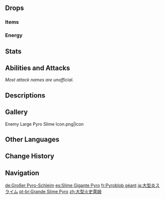 {{Enemy Infobox
|image    = Enemy Large Pyro Slime.png
|type     = Common Enemies
|family   = Elemental Lifeforms
|group    = Slimes
|location = Multiple
|dmgtype  = Physical
|dmgtype2 = Pyro
|weakpoint = no
|ability1 = Elemental Infusion
}}
{{Enemy Intro}}

==Drops==
===Items===
{{Drops Table|type=Slimes (Large)}}

===Energy===
{{Energy Drops
|type  = Pyro
|hp1   = 66
|p1    = 1
|hp2   = 33
|p2    = 1
|hp3   = 0
|o3    = 1
}}

==Stats==
{{Enemy Stats|pyro_res=Immune|hp_ratio=2|atk_ratio=4.2|hp_type=1}}

==Abilities and Attacks==
''Most attack names are unofficial.''
{{Enemy Attacks
|name_1 = Ignited State
|desc_1 = While in the ignited state, the Large Pyro Slime will be inflicted with the {{Pyro}} status indefinitely. Triggering certain [[Elemental Reactions]] on a Large Pyro Slime will extinguish it.
* 4 [[Elemental Gauge Theory|gauges]] of {{Hydro}}, or 16 gauges of {{Anemo}}/{{Cryo}}/{{Electro}}/{{Geo}} must be applied to extinguish the Large Pyro Slime.
* Additionally, every time the Large Pyro Slime takes {{Color|Pyro DMG}}, it will immediately reignite, regardless of the amount of Pyro gauges applied or the amount of DMG dealt. Therefore, due to the [[Swirl]] and [[Overloaded]] reactions' ability to deal {{Color|Pyro DMG}}, {{Anemo}} or {{Electro}} on their own are unable to fully extinguish it.

|name_2 = Bump
|desc_2 = Bumps into the player, dealing '''33.3% ATK''' as {{Color|Pyro DMG}} while ignited or {{Color|Physical DMG}} while extinguished.

|name_3 = Leap
|desc_3 = <ul><!--
--><li>While ignited, jumps high into the air before marking the impact area and slamming down at the player's location, dealing '''100% ATK''' as {{Color|AoE Pyro DMG}}.</li><!--
--><li>While extinguished, performs a low jump with extremely limited range, dealing '''66.6% ATK''' as {{Color|AoE Physical DMG}} upon landing.</li><!--
--><li>Certain enhanced Large Pyro Slimes, found in certain [[Domains]], [[Spiral Abyss]], overworld events and challenges, have reduced [[Cooldown]] on this attack.</li><!--
--></ul>
|caption_3 = Ignited
|file_3_2 = Large Pyro Slime Leap Extinguished
|caption_3_2 = Extinguished

|name_4 = Fireballs
|desc_4 = Spews 3 consecutive fireballs at the player, dealing '''25% ATK''' as {{Color|AoE Pyro DMG}} on hit. Extinguishing the Large Pyro Slime during this attack will interrupt it.
|file_4_2 = Large Pyro Slime Fireballs Interrupted
|caption_4_2 = Interrupted

|name_5 = Final Burst
|desc_5 = When defeated in the ignited state, explodes after a short delay, dealing '''66.6% ATK''' as {{Color|AoE Pyro DMG}}.

|name_6 = Reignition
|desc_6 = While extinguished, retreats away from the player until it reignites after a period of time.
|file_6 = Large Pyro Slime Reignite
}}

==Descriptions==
{{Description|A monster created by the sedimentation of Pyro dispersed throughout nature.<br />Though its intelligence has not increased with its size, it is very hot. During dry seasons, it can cause wildfires. It will spit forth blazing fireballs when angered, and will turn dark when it is feeling down. A most expressive slime, indeed.|[[Archive]]}}

==Gallery==
<gallery>
Enemy Large Pyro Slime Icon.png|Icon
</gallery>

==Other Languages==
{{Other Languages
|en      = Large Pyro Slime
|zhs     = 大型火史莱姆
|zhs_rm  = Dàxíng Huǒ Shǐláimǔ
|zht     = 大型火史萊姆
|zht_rm  = Dàxíng Huǒ Shǐláimǔ
|zh_tl   = Large {{Lex|Pyro|zh}} Slime
|ja      = 大型炎スライム
|ja_rm   = Oogata Honoo Suraimu
|ja_tl   = Large {{Lex|Pyro|ja}} Slime
|ko      = 거대 화염 슬라임
|ko_rm   = Geodae Hwayeom Seulla'im
|ko_tl   = Large {{Lex|Pyro|ko}} Slime
|es      = Slime Gigante Pyro
|es_tl   = Giant Pyro Slime
|fr      = Pyroblob géant
|fr_tl   = Giant Pyro Blob
|ru      = Большой Пиро слайм
|ru_tl   = Large Pyro Slime
|th      = Large Pyro Slime
|vi      = Slime Hỏa Lớn
|vi_tl   = Large {{Lex|Pyro|vi}} Slime
|de      = Großer Pyro-Schleim
|de_tl   = Large Pyro Slime
|id      = Large Pyro Slime
|pt      = Grande Slime Pyro
|pt_tl   = 
|tr      = Büyük Ateş Bodurlopu
|tr_tl   = 
|it      = Melmoso di Pyro gigante
|it_tl   = 
}}

==Change History==
{{Change History|1.0}}

==Navigation==
{{Enemy Navbox|type=Common}}

[[de:Großer Pyro-Schleim]]
[[es:Slime Gigante Pyro]]
[[fr:Pyroblob géant]]
[[ja:大型炎スライム]]
[[pt-br:Grande Slime Pyro]]
[[zh:大型火史萊姆]]